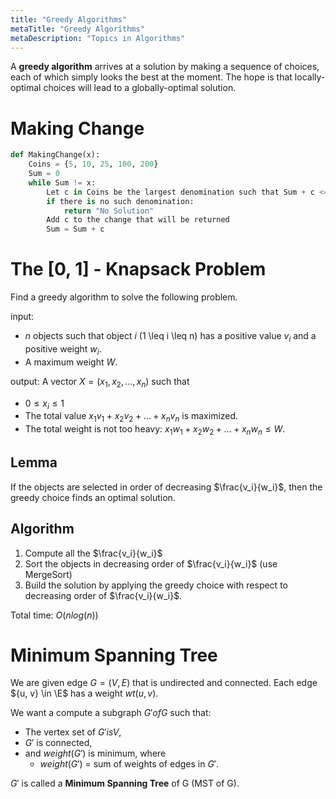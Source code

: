```yaml
---
title: "Greedy Algorithms"
metaTitle: "Greedy Algorithms"
metaDescription: "Topics in Algorithms"
---
```

<link
  rel="stylesheet"
  href="https://cdn.jsdelivr.net/npm/katex@0.11.0/dist/katex.min.css"
  integrity="sha384-BdGj8xC2eZkQaxoQ8nSLefg4AV4/AwB3Fj+8SUSo7pnKP6Eoy18liIKTPn9oBYNG"
  crossOrigin="anonymous"
/>

A **greedy algorithm** arrives at a solution by making a sequence of choices, each of which simply looks the best at the moment. The hope is that locally-optimal choices will lead to a globally-optimal solution.

# Making Change

```py
def MakingChange(x):
    Coins = {5, 10, 25, 100, 200}
    Sum = 0
    while Sum != x:
        Let c in Coins be the largest denomination such that Sum + c <= x
        if there is no such denomination:
            return "No Solution"
        Add c to the change that will be returned
        Sum = Sum + c
```

# The [0, 1] - Knapsack Problem

Find a greedy algorithm to solve the following problem.

input:
- $n$ objects such that object $i$ (1 \leq i \leq n) has a positive value $v_i$ and a positive weight $w_i$.
- A maximum weight $W$.

output: A vector $X = (x_1, x_2, ..., x_n)$ such that
- $0 \leq x_i \leq 1$
- The total value $x_1v_1+x_2v_2+ ... + x_nv_n$ is maximized.
- The total weight is not too heavy: $x_1w_1 + x_2w_2 + ... + x_nw_n \leq W$.

## Lemma 

If the objects are selected in order of decreasing $\frac{v_i}{w_i}$, then the greedy choice finds an optimal solution.

## Algorithm

1. Compute all the $\frac{v_i}{w_i}$
2. Sort the objects in decreasing order of $\frac{v_i}{w_i}$ (use MergeSort)
3. Build the solution by applying the greedy choice with respect to decreasing order of $\frac{v_i}{w_i}$.

Total time: $O(n log(n))$

# Minimum Spanning Tree

We are given edge $G = (V, E)$ that is undirected and connected. Each edge ${u, v} \in \E$ has a weight $wt (u, v)$. 

We want a compute a subgraph $G' of G$ such that:
- The vertex set of $G' is V$, 
- $G'$ is connected, 
- and $weight(G')$ is minimum, where
    - $weight(G')$ = sum of weights of edges in $G'$.

$G'$ is called a **Minimum Spanning Tree** of G (MST of G).